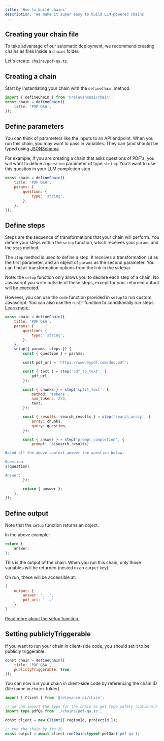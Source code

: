 ```yaml
---
title: 'How to build chains'
description: 'We make it super easy to build LLM-powered chains'
---
```


## Creating your chain file

To take advantage of our automatic deployment, we recommend creating chains as files inside a `chains` folder.

Let's create: `chains/pdf-qa.ts`.

## Creating a chain

Start by instantiating your chain with the `defineChain` method.

```js
import { defineChain } from '@relevanceai/chain';
const chain = defineChain({
    title: 'PDF Q&A',
});
```

## Define parameters

You can think of parameters like the inputs to an API endpoint. When you run this chain, you may want to pass in variables. They can (and should) be typed using [JSONSchema](https://json-schema.org/understanding-json-schema/reference/type.html).

For example, if you are creating a chain that asks questions of PDF's, you will want to define a `question` parameter of type `string`. You'll want to use this question in your LLM completion step.

```js
const chain = defineChain({
    title: 'PDF Q&A',
    params: {
        question: {
            type: 'string',
        },
    },
});
```

## Define steps

Steps are the sequence of transformations that your chain will perform. You define your steps within the `setup` function, which receives your `params` and the `step` method.

The `step` method is used to define a step. It receives a transformation `id` as the first parameter, and an object of `params` as the second parameter. You can find all transformation options from the link in the sidebar.

Note: the `setup` function only allows you to declare each step of a chain. No Javascript you write outside of these steps, except for your returned output will be executed.

However, you can use the `code` function provided in `setup` to run custom Javascript. You can also use the `runIf` function to conditionally run steps. [Learn more.](/reference/setup)

```js
const chain = defineChain({
    title: 'PDF Q&A',
    params: {
        question: {
            type: 'string',
        },
    },
    setup({ params, steps }) {
        const { question } = params;

        const pdf_url = 'https://www.mypdf.com/doc.pdf';

        const { text } = step('pdf_to_text', {
            pdf_url,
        });

        const { chunks } = step('split_text', {
            method: 'tokens',
            num_tokens: 250,
            text,
        });

        const { results: search_results } = step('search_array', {
            array: chunks,
            query: question,
        });

        const { answer } = step('prompt_completion', {
            prompt: `${search_results}

Based off the above context answer the question below:

Question:
${question}

Answer:`,
        });

        return { answer };
    },
});
```

## Define output

Note that the `setup` function returns an object.

In the above example:

```js
return {
    answer,
};
```

This is the output of the chain. When you run this chain, only those variables will be returned (nested in an `output` key).

On run, these will be accessible at:

```js
{
    output: {
        answer: '...',
        pdf_url: '...'
    }
}
```

[Read more about the setup function.](/reference/setup)

## Setting publiclyTriggerable

If you want to run your chain in client-side code, you should set it to be publicly triggerable.

```js
const chain = defineChain({
    title: 'PDF Q&A',
    publiclyTriggerable: true,
});
```

You can now run your chain in client-side code by referencing the chain ID (file name in `chains` folder).

```ts
import { Client } from '@relevance-ai/chain';

// we can import the type for the chain to get type safety (optional)
import type pdfQa from './chains/pdf-qa.ts';

const client = new Client({ regionId, projectId });

// run the chain by its ID
const output = await client.runChain<typeof pdfQa>('pdf-qa');
```

